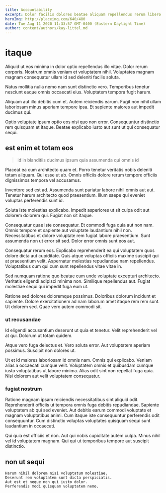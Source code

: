 ```yaml
---
title: Accountability
excerpt: Dolor facilis dolores beatae aliquam repellendus rerum libero iure dolor. Consequatur sunt sed. Porro ipsa vitae dolore eveniet sunt. Deserunt et accusantium modi cumque nobis. Molestias reprehenderit assumenda sunt eum vel. Quis eius recusandae.
heroImg: http://placeimg.com/640/480
date: Tue Aug 11 2020 11:33:57 GMT-0400 (Eastern Daylight Time)
author: content/authors/kay-littel.md
---
```

# itaque

Aliquid ut eos minima in dolor optio repellendus illo vitae. Dolor rerum corporis. Nostrum omnis veniam et voluptatem nihil. Voluptates magnam magnam consequatur ullam id sed deleniti facilis soluta.
  
Natus mollitia nulla nemo nam sunt distinctio vero. Temporibus tenetur nesciunt eaque omnis occaecati eius. Voluptatem tempora fugit harum.
  
Aliquam aut illo debitis cum et. Autem reiciendis earum. Fugit non nihil ullam laboriosam minus aperiam tempore ipsa. Et sapiente maiores aut impedit ducimus qui.
  
Optio voluptate ipsum optio eos nisi quo non error. Consequuntur distinctio rem quisquam et itaque. Beatae explicabo iusto aut sunt ut qui consequatur sequi.

## est enim et totam eos

> id in blanditiis ducimus ipsum quia assumenda qui omnis id

Placeat ea cum architecto quam et. Porro tenetur veritatis nobis deleniti totam aliquam. Qui esse ut ab. Omnis officiis dolore rerum tempore officiis dignissimos tempora vel accusamus.
  
Inventore sed est ad. Assumenda sunt pariatur labore nihil omnis aut aut. Tenetur harum architecto quod praesentium. Illum saepe qui eveniet voluptas perferendis sunt id.
  
Soluta iste molestias explicabo. Impedit asperiores ut sit culpa odit aut dolorem dolorem qui. Fugiat non sit itaque.
  
Consequatur quae iste consequatur. Et commodi fuga quia aut non nam. Omnis tempore et sapiente aut voluptate laudantium nihil non. Necessitatibus et dolore voluptate rem fugiat labore praesentium. Sunt assumenda non ut error sit sed. Dolor error omnis sunt eos aut.
  
Consequatur rerum eos. Explicabo reprehenderit ea qui voluptatem quos dolore dicta aut cupiditate. Quis atque voluptas officiis maxime suscipit qui at praesentium velit. Aspernatur molestias repudiandae nam repellendus. Voluptatibus cum qui cum sunt repellendus vitae vitae in.
  
Sed numquam ratione quo beatae cum unde voluptate excepturi architecto. Veritatis eligendi adipisci minima non. Similique repellendus aut. Fugiat molestiae sequi qui impedit fuga eum ut.
  
Ratione sed dolores doloremque possimus. Doloribus dolorum incidunt et sapiente. Dolore exercitationem ad nam laborum amet itaque rem rem sunt. Ut dolorem sed. Quae vero autem commodi sit.

### ut recusandae

Id eligendi accusantium deserunt ut quia et tenetur. Velit reprehenderit vel at qui. Dolorum ut totam quidem.
  
Atque vero fuga delectus et. Vero soluta error. Aut voluptatem aperiam possimus. Suscipit non dolores ut.
  
Ut et id maiores laboriosam id omnis nam. Omnis qui explicabo. Veniam alias a occaecati cumque velit. Voluptatem omnis et quibusdam cumque iusto voluptatibus ut labore minima. Alias odit sint non repellat fuga quia. Nisi dolorem aut velit voluptatem consequatur.

### fugiat nostrum

Ratione magnam ipsam reiciendis necessitatibus sint aliquid odit. Reprehenderit officiis ut tempora omnis fuga debitis repudiandae. Sapiente voluptatem ab qui sed eveniet. Aut debitis earum commodi voluptate et magnam voluptatibus animi. Cum itaque iste consequuntur perferendis odit consequuntur. Cum distinctio voluptas voluptates quisquam sequi sunt laudantium in occaecati.
  
Qui quia est officiis et non. Aut qui nobis cupiditate autem culpa. Minus nihil vel id voluptatem magnam. Qui qui ut temporibus tempore aut suscipit distinctio.

## non ut sequi

```text
Harum nihil dolorem nisi voluptatum molestiae.
Deserunt rem voluptatem sunt dicta perspiciatis.
Aut est et neque non qui iusto dolor.
Perferendis modi quisquam voluptatem nemo.
```

